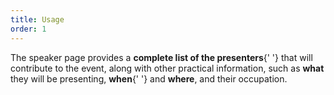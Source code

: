 ```yaml
---
title: Usage
order: 1
---
```



<Paragraph size="lead">
  The speaker page provides a <strong>complete list of the presenters</strong>{' '}
  that will contribute to the event, along with other practical information,
  such as <strong>what</strong> they will be presenting, <strong>when</strong>{' '}
  and <strong>where</strong>, and their occupation.
</Paragraph>
